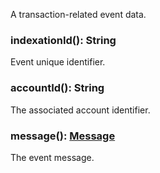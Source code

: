 A transaction-related event data.

### indexationId(): String

Event unique identifier.

### accountId(): String

The associated account identifier.

### message(): [Message](#message)

The event message.
